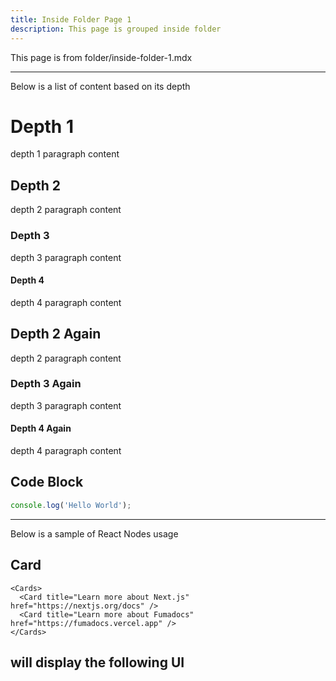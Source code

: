 ```yaml
---
title: Inside Folder Page 1
description: This page is grouped inside folder
---
```


This page is from folder/inside-folder-1.mdx 

----------------------------------------------------------------

Below is a list of content based on its depth

# Depth 1
depth 1 paragraph content

## Depth 2
depth 2 paragraph content

### Depth 3
depth 3 paragraph content

#### Depth 4
depth 4 paragraph content

## Depth 2 Again
depth 2 paragraph content

### Depth 3 Again
depth 3 paragraph content

#### Depth 4 Again
depth 4 paragraph content

## Code Block
```js
console.log('Hello World');
```

----------------------------------------------------------------
Below is a sample of React Nodes usage

## Card
```tsx
<Cards>
  <Card title="Learn more about Next.js" href="https://nextjs.org/docs" />
  <Card title="Learn more about Fumadocs" href="https://fumadocs.vercel.app" />
</Cards>
```
will display the following UI
<Cards>
  <Card title="Learn more about Next.js" href="https://nextjs.org/docs" />
  <Card title="Learn more about Fumadocs" href="https://fumadocs.vercel.app" />
</Cards>
----------------------------------------------------------------